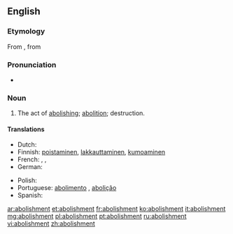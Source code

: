==English==

===Etymology===
From {{etyl|frm}} {{term|abolissement|lang=frm}}, from {{term|aboliss|lang=frm}}

===Pronunciation===
* {{a|US}} {{IPA|/ə.ˈbal.ɪʃ.mənt/}}

===Noun===
{{en-noun}}

# The act of [[abolishing]]; [[abolition]]; destruction.

====Translations====
{{trans-top|The act of abolishing}}
* Dutch: {{t+|nl|afschaffing|f}}
* Finnish: [[poistaminen]], [[lakkauttaminen]], [[kumoaminen]]
* French: {{t+|fr|abolissement|m}}, {{t+|fr|abolition|f}}, {{t+|fr|abrogation|f}}
* German: {{t+|de|Abschaffung|f}}
{{trans-mid}}
* Polish: {{t-|pl|zniesienie}}
* Portuguese: [[abolimento]] {{m}}, [[abolição]] {{f}}
* Spanish: {{t+|es|abolición|f}}
{{trans-bottom}}

[[ar:abolishment]]
[[et:abolishment]]
[[fr:abolishment]]
[[ko:abolishment]]
[[it:abolishment]]
[[mg:abolishment]]
[[pl:abolishment]]
[[pt:abolishment]]
[[ru:abolishment]]
[[vi:abolishment]]
[[zh:abolishment]]